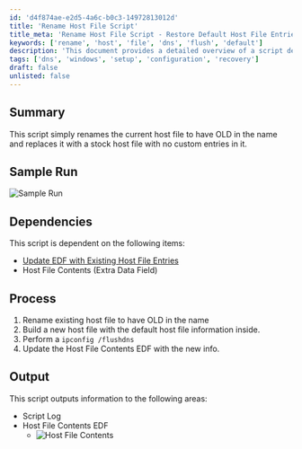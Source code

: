 ```yaml
---
id: 'd4f874ae-e2d5-4a6c-b0c3-14972813012d'
title: 'Rename Host File Script'
title_meta: 'Rename Host File Script - Restore Default Host File Entries'
keywords: ['rename', 'host', 'file', 'dns', 'flush', 'default']
description: 'This document provides a detailed overview of a script designed to rename the current host file by appending OLD to its name and replacing it with a stock host file that contains no custom entries. The process includes flushing the DNS cache and updating relevant data fields.'
tags: ['dns', 'windows', 'setup', 'configuration', 'recovery']
draft: false
unlisted: false
---
```

## Summary

This script simply renames the current host file to have OLD in the name and replaces it with a stock host file with no custom entries in it.

## Sample Run

![Sample Run](../../../static/img/Hosts-File---Reset/image_1.png)

## Dependencies

This script is dependent on the following items:
- [Update EDF with Existing Host File Entries](https://proval.itglue.com/DOC-5078775-9106329)
- Host File Contents (Extra Data Field)

## Process

1. Rename existing host file to have OLD in the name
2. Build a new host file with the default host file information inside.
3. Perform a `ipconfig /flushdns`
4. Update the Host File Contents EDF with the new info.

## Output

This script outputs information to the following areas:
- Script Log
- Host File Contents EDF
  - ![Host File Contents](../../../static/img/Hosts-File---Reset/image_2.png)













